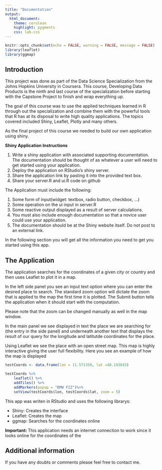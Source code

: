 ```yaml
---
title: "Documentation"
output:
  html_document: 
    theme: cerulean 
    highlight: pygments
    css: lab.css
---
```



```r
knitr::opts_chunk$set(echo = FALSE, warning = FALSE, message = FALSE)
library(leaflet)
library(ggmap)
```

## Introduction

This project was done as part of the Data Science Specialization from the Johns Hopkins University in Coursera. This course, Developing Data Products is the ninth and last course of the specialization before starting with the Capstone Project to finish and wrap everything up. 

The goal of this course was to use the applied techniques learned in R through out the specialization and combine them with the powerful tools that R has at its disposal to write high quality applications. The topics covered included Shiny, Leaflet, Plotly and many others.

As the final project of this course we needed to build our own application using shiny.

<div id="instructions">
**Shiny Application Instructions**

1. Write a shiny application with associated supporting documentation. The documentation should be thought of as whatever a user will need to get started using your application.
2. Deploy the application on RStudio's shiny server.
3. Share the application link by pasting it into the provided text box.
4. Share your server.R and ui.R code on github

The Application must include the following:

1. Some form of input(widget: textbox, radio button, checkbox, ...)
2. Some operation on the ui input in server.R
3. Some reactive output displayed as a result of server calculations.
4. You must also include enough documentation so that a novice user could use your application.
5. The documentation should be at the Shiny website itself. Do not post to an external link.
</div>

In the following section you will get all the information you need to get you started using this app.

## The Application

The application searches for the coordinates of a given city or country and then uses Leaflet to plot it in a map. 

In the left side panel you see an input text option where you can enter the desired place to search. The standard zoom option will dictate the zoom that is applied to the map the first time it is plotted. The Submit button tells the application when it should start with the computation.

<div id="boxedtext">
Please note that the zoom can be changed manually as well in the map window.
</div>

In the main panel we see displayed in text the place we are searching for (the entry in the side panel) and underneath another text that displays the result of our query for the longitude and latitutde coordinates for the place.

Using Leaflet we see the place with an open street map. This map is highly interactive giving the user full flexibility. Here you see an example of how the map is displayed

```r
testCoords <- data.frame(lon = 11.571350, lat =48.193843)

testCoords %>%
    leaflet() %>%
    addTiles() %>%
    addMarkers(popup = "BMW FIZ")%>%
    setView(testCoords$lon, testCoords$lat, zoom = 5)
```


This app was writen in RStudio and uses the following librarys:

- Shiny: Creates the interface
- Leaflet: Creates the map
- ggmap: Searches for the coordinates online


<div id="boxedtext">
**Important: ** This application needs an internet connection to work since it looks online for the coordinates of the 
</div>


## Additional information

If you have any doubts or comments please feel free to contact me.

